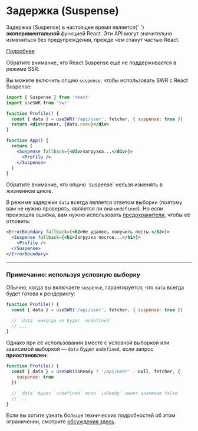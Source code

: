 
# Задержка (Suspense)

<Callout emoji="🚨" type="error">
  Задержка (Suspense) в настоящее время является{' '}
  <strong>экспериментальной</strong> функцией React. Эти API могут значительно
  измениться без предупреждения, прежде чем станут частью React.

  [Подробнее](https://reactjs.org/docs/concurrent-mode-suspense.html)
</Callout>

<Callout>
  Обратите внимание, что React Suspense ещё не поддерживается в режиме SSR.
</Callout>

Вы можете включить опцию `suspense`, чтобы использовать SWR с React Suspense:

```jsx
import { Suspense } from 'react'
import useSWR from 'swr'

function Profile() {
  const { data } = useSWR('/api/user', fetcher, { suspense: true })
  return <div>привет, {data.name}</div>
}

function App() {
  return (
    <Suspense fallback={<div>загрузка...</div>}>
      <Profile />
    </Suspense>
  )
}
```

<Callout>
  Обратите внимание, что опцию `suspense` нельзя изменять в жизненном цикле.
</Callout>

В режиме задержки `data` всегда является ответом выборки (поэтому вам не нужно
проверять, является ли она `undefined`). Но если произошла ошибка, вам нужно
использовать
[предохранители](https://ru.reactjs.org/docs/concurrent-mode-suspense.html#handling-errors),
чтобы её отловить:

```jsx
<ErrorBoundary fallback={<h2>Не удалось получить посты.</h2>}>
  <Suspense fallback={<h1>Загрузка постов...</h1>}>
    <Profile />
  </Suspense>
</ErrorBoundary>
```

---

### Примечание: используя условную выборку

Обычно, когда вы включаете `suspense`, гарантируется, что `data` всегда будет
готова к рендерингу:

```jsx
function Profile() {
  const { data } = useSWR('/api/user', fetcher, { suspense: true })

  // `data` никогда не будет `undefined`
  // ...
}
```

Однако при её использовании вместе с условной выборкой или зависимой выборкой —
`data` будет `undefined`, если запрос **приостановлен**:

```jsx
function Profile() {
  const { data } = useSWR(isReady ? '/api/user' : null, fetcher, {
    suspense: true
  })

  // `data` будет `undefined` если `isReady` имеет значение false
  // ...
}
```

Если вы хотите узнать больше технических подробностей об этом ограничении,
смотрите
[обсуждения здесь](https://github.com/vercel/swr/pull/357#issuecomment-627089889).
